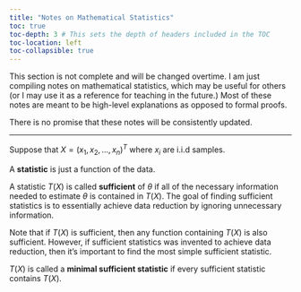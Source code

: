 ```yaml
---
title: "Notes on Mathematical Statistics"
toc: true
toc-depth: 3 # This sets the depth of headers included in the TOC
toc-location: left
toc-collapsible: true
---
```


This section is not complete and will be changed overtime. I am just compiling notes on mathematical statistics, which may be useful for others (or I may use it as a reference for teaching in the future.) Most of these notes are meant to be high-level explanations as opposed to formal proofs.

There is no promise that these notes will be consistently updated.

------------------------------------------------------------------------

Suppose that $X = (x_{1}, x_{2}, ..., x_{n})^{T}$ where $x_{i}$ are i.i.d samples.

A **statistic** is just a function of the data.

A statistic $T(X)$ is called **sufficient** of $\theta$ if all of the necessary information needed to estimate $\theta$ is contained in $T(X)$. The goal of finding sufficient statistics is to essentially achieve data reduction by ignoring unnecessary information.

Note that if $T(X)$ is sufficient, then any function containing $T(X)$ is also sufficient. However, if sufficient statistics was invented to achieve data reduction, then it's important to find the most simple sufficient statistic.

$T(X)$ is called a **minimal sufficient statistic** if every sufficient statistic contains $T(X)$.
